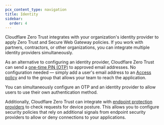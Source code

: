 ```yaml
---
pcx_content_type: navigation
title: Identity
sidebar:
  order: 4
---
```



<Render file="survey" />

Cloudflare Zero Trust integrates with your organization's identity provider to apply Zero Trust and Secure Web Gateway policies. If you work with partners, contractors, or other organizations, you can integrate multiple identity providers simultaneously.

As an alternative to configuring an identity provider, Cloudflare Zero Trust can send a [one-time PIN (OTP)](/cloudflare-one/identity/one-time-pin/) to approved email addresses. No configuration needed — simply add a user's email address to an [Access policy](/cloudflare-one/policies/access/) and to the group that allows your team to reach the application.

You can simultaneously configure an OTP and an identity provider to allow users to use their own authentication method.

Additionally, Cloudflare Zero Trust can integrate with [endpoint protection providers](/cloudflare-one/identity/devices/) to check requests for device posture. This allows you to configure security policies that rely on additional signals from endpoint security providers to allow or deny connections to your applications.

<DirectoryListing />
